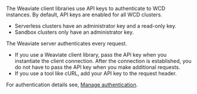 The Weaviate client libraries use API keys to authenticate to WCD instances. By default, API keys are enabled for all WCD clusters.

- Serverless clusters have an administrator key and a read-only key.
- Sandbox clusters only have an administrator key.

The Weaviate server authenticates every request.

- If you use a Weaviate client library, pass the API key when you instantiate the client connection. After the connection is established, you do not have to pass the API key when you make additional requests.
- If you use a tool like cURL, add your API key to the request header.

For authentication details see, [Manage authentication](/developers/wcs/platform/manage-api-keys).